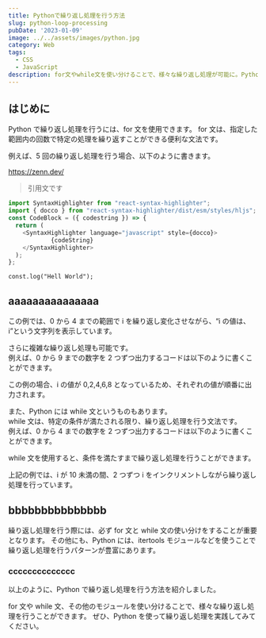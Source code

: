 ```yaml
---
title: Pythonで繰り返し処理を行う方法
slug: python-loop-processing
pubDate: '2023-01-09'
image: ../../assets/images/python.jpg
category: Web
tags:
  - CSS
  - JavaScript
description: for文やwhile文を使い分けることで、様々な繰り返し処理が可能に。Pythonを使って繰り返し処理を実践しよう！
---
```


## はじめに

Python で繰り返し処理を行うには、for 文を使用できます。
for 文は、指定した範囲内の回数で特定の処理を繰り返すことができる便利な文法です。

例えば、5 回の繰り返し処理を行う場合、以下のように書きます。

https://zenn.dev/

> 引用文です

<Note text="テキストが入りますテキストが入ります" />

<Tip text="テキストが入りますテキストが入ります" />

<Import text="テキストが入りますテキストが入ります" />

<Warning text="テキストが入りますテキストが入ります" />

<Caution text="テキストが入りますテキストが入ります" />

```js title="somethingComponent.ts" {1-2, 5-8}
import SyntaxHighlighter from "react-syntax-highlighter";
import { docco } from "react-syntax-highlighter/dist/esm/styles/hljs";
const CodeBlock = ({ codestring }) => {
  return (
    <SyntaxHighlighter language="javascript" style={docco}>
            {codeString}
    </SyntaxHighlighter>
  );
};
```

```
const.log("Hell World");
```

## aaaaaaaaaaaaaaa

この例では、0 から 4 までの範囲で i を繰り返し変化させながら、“i の値は、i”という文字列を表示しています。

さらに複雑な繰り返し処理も可能です。  
例えば、0 から 9 までの数字を 2 つずつ出力するコードは以下のように書くことができます。


この例の場合、i の値が 0,2,4,6,8 となっているため、それぞれの値が順番に出力されます。

また、Python には while 文というものもあります。  
while 文は、特定の条件が満たされる限り、繰り返し処理を行う文法です。  
例えば、0 から 4 までの数字を 2 つずつ出力するコードは以下のように書くことができます。

while 文を使用すると、条件を満たすまで繰り返し処理を行うことができます。

上記の例では、i が 10 未満の間、2 つずつ i をインクリメントしながら繰り返し処理を行っています。

## bbbbbbbbbbbbbbb

繰り返し処理を行う際には、必ず for 文と while 文の使い分けをすることが重要となります。 その他にも、Python には、itertools モジュールなどを使うことで繰り返し処理を行うパターンが豊富にあります。

### cccccccccccccc

以上のように、Python で繰り返し処理を行う方法を紹介しました。

for 文や while 文、その他のモジュールを使い分けることで、様々な繰り返し処理を行うことができます。 ぜひ、Python を使って繰り返し処理を実践してみてください。

